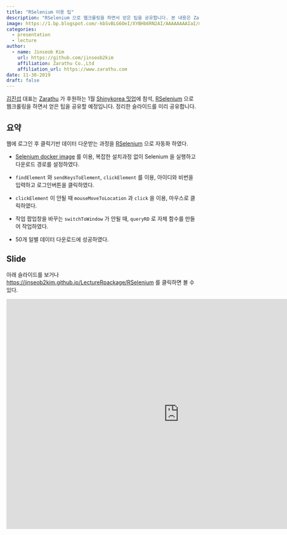 ```yaml
---
title: "RSelenium 이용 팁"
description: "RSelenium 으로 웹크롤링을 하면서 얻은 팁을 공유합니다. 본 내용은 Zarathu가 후원하는 Shinykorea 1월 밋업에서 발표할 예정입니다." 
image: https://1.bp.blogspot.com/-kbSvBLG6OeI/XYBHb6RN2AI/AAAAAAAAIaI/m0MlCNd8iWkNJPgTaKv5v-UADDAUQRv-gCLcBGAsYHQ/s320/1_hdbXQfve5Yfuo0qEnS8K9Q.jpeg
categories:
  - presentation
  - lecture
author:
  - name: Jinseob Kim
    url: https://github.com/jinseob2kim
    affiliation: Zarathu Co.,Ltd
    affiliation_url: https://www.zarathu.com
date: 11-30-2019
draft: false
---
```



[김진섭](https://github.com/jinseob2kim) 대표는 [Zarathu](https://www.zarathu.com) 가 후원하는 1월 [Shinykorea 밋업](https://github.com/shinykorea/Meetup)에 참석, [RSelenium](https://github.com/ropensci/RSelenium) 으로 웹크롤링을 하면서 얻은 팁을 공유할 예정입니다. 정리한 슬라이드를 미리 공유합니다. 



## 요약

웹에 로그인 후 클릭기반 데이터 다운받는 과정을 [RSelenium](https://github.com/ropensci/RSelenium) 으로 자동화 하였다.

* [Selenium docker image](https://hub.docker.com/r/selenium/standalone-chrome/) 를 이용, 복잡한 설치과정 없이 Selenium 을 실행하고 다운로드 경로를 설정하였다.


* `findElement` 와 `sendKeysToElement`, `clickElement` 를 이용, 아이디와 비번을 입력하고 로그인버튼을 클릭하였다.


* `clickElement` 이 안될 때 `mouseMoveToLocation` 과 `click` 을 이용, 마우스로 클릭하였다.


* 작업 팝업창을 바꾸는 `switchToWindow` 가 안될 때, `queryRD` 로 자체 함수를 만들어 작업하였다. 


* 50개 일별 데이터 다운로드에 성공하였다. 



## Slide

아래 슬라이드를 보거나 [https://jinseob2kim.github.io/LectureRpackage/RSelenium](https://jinseob2kim.github.io/LectureRpackage/RSelenium) 를 클릭하면 볼 수 있다.

<iframe src="https://jinseob2kim.github.io/LectureRpackage/RSelenium" width="900" height="600" style="border: none;"></iframe>